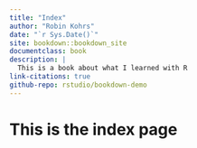 ```yaml
--- 
title: "Index"
author: "Robin Kohrs"
date: "`r Sys.Date()`"
site: bookdown::bookdown_site
documentclass: book
description: |
  This is a book about what I learned with R
link-citations: true
github-repo: rstudio/bookdown-demo
---
```


# This is the index page





